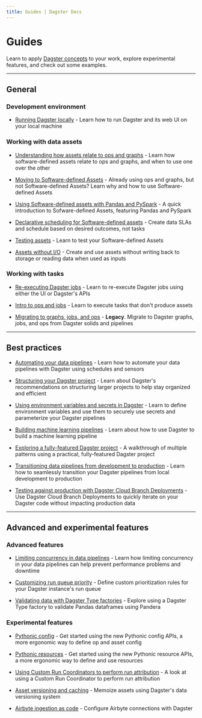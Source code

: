 ```yaml
---
title: Guides | Dagster Docs
---
```


# Guides

Learn to apply [Dagster concepts](/concepts) to your work, explore experimental features, and check out some examples.

---

## General

### Development environment

- [Running Dagster locally](/guides/running-dagster-locally) - Learn how to run Dagster and its web UI on your local machine

### Working with data assets

- [Understanding how assets relate to ops and graphs](/guides/dagster/how-assets-relate-to-ops-and-graphs) - Learn how software-defined assets relate to ops and graphs, and when to use one over the other

- [Moving to Software-defined Assets](/guides/dagster/enriching-with-software-defined-assets) - Already using ops and graphs, but not Software-defined Assets? Learn why and how to use Software-defined Assets

- [Using Software-defined assets with Pandas and PySpark](/guides/dagster/software-defined-assets) - A quick introduction to Sofware-defined Assets, featuring Pandas and PySpark

- [Declarative scheduling for Software-defined assets](/guides/dagster/scheduling-assets) - Create data SLAs and schedule based on desired outcomes, not tasks

- [Testing assets](/guides/dagster/testing-assets) - Learn to test your Software-defined Assets

- [Assets without I/O](/guides/dagster/non-argument-deps) - Create and use assets without writing back to storage or reading data when used as inputs

### Working with tasks

- [Re-executing Dagster jobs](/guides/dagster/re-execution) - Learn to re-execute Dagster jobs using either the UI or Dagster's APIs

- [Intro to ops and jobs](/guides/dagster/intro-to-ops-jobs) - Learn to execute tasks that don't produce assets

- [Migrating to graphs, jobs, and ops](https://docs.dagster.io/0.15.7/guides/dagster/graph_job_op) - **Legacy**. Migrate to Dagster graphs, jobs, and ops from Dagster solids and pipelines

---

## Best practices

- [Automating your data pipelines](/guides/dagster/automating-pipelines) - Learn how to automate your data pipelines with Dagster using schedules and sensors

- [Structuring your Dagster project](/guides/dagster/recommended-project-structure) - Learn about Dagster's recommendations on structuring larger projects to help stay organized and efficient

- [Using environment variables and secrets in Dagster](/guides/dagster/using-environment-variables-and-secrets) - Learn to define environment variables and use them to securely use secrets and parameterize your Dagster pipelines

- [Building machine learning pipelines](/guides/dagster/ml-pipeline) - Learn about how to use Dagster to build a machine learning pipeline

- [Exploring a fully-featured Dagster project](/guides/dagster/example_project) - A walkthrough of multiple patterns using a practical, fully-featured Dagster project

- [Transitioning data pipelines from development to production](/guides/dagster/transitioning-data-pipelines-from-development-to-production) - Learn how to seamlessly transition your Dagster pipelines from local development to production

- [Testing against production with Dagster Cloud Branch Deployments](/guides/dagster/branch_deployments) - Use Dagster Cloud Branch Deployments to quickly iterate on your Dagster code without impacting production data

---

## Advanced and experimental features

### Advanced features

- [Limiting concurrency in data pipelines](/guides/limiting-concurrency-in-data-pipelines) - Learn how limiting concurrency in your data pipelines can help prevent performance problems and downtime

- [Customizing run queue priority](/guides/customizing-run-queue-priority) - Define custom prioritization rules for your Dagster instance's run queue

- [Validating data with Dagster Type factories](/guides/dagster/dagster_type_factories) - Explore using a Dagster Type factory to validate Pandas dataframes using Pandera

### Experimental features

- [Pythonic config](/guides/dagster/pythonic-config) - Get started using the new Pythonic config APIs, a more ergonomic way to define op and asset config

- [Pythonic resources](/guides/dagster/pythonic-resources) - Get started using the new Pythonic resource APIs, a more ergonomic way to define and use resources

- [Using Custom Run Coordinators to perform run attribution](/guides/dagster/run-attribution) - A look at using a Custom Run Coordinator to perform run attribution

- [Asset versioning and caching](/guides/dagster/asset-versioning-and-caching) - Memoize assets using Dagster's data versioning system

- [Airbyte ingestion as code](/guides/dagster/airbyte-ingestion-as-code) - Configure Airbyte connections with Dagster
